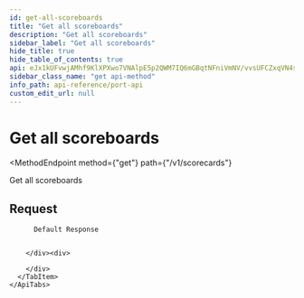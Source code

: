 ```yaml
---
id: get-all-scoreboards
title: "Get all scoreboards"
description: "Get all scoreboards"
sidebar_label: "Get all scoreboards"
hide_title: true
hide_table_of_contents: true
api: eJx1kUFvwjAMhf9KlXPXwo7VNAlpE5p2QWM7IQ6mGBqtNFniVmNV/vvsUFCZxqVN4s8vzy+9Ith7VazUsjQOS3Bbr9ap8li2TtORK73aIDh0AjmEbeFHZGDWobem8cgyvbqfTOS3RV86bUmbRhXqCXfQ1pS8DaQKIf2DzJESqOskim9MVE/VAakyWy7vkXhrgSre5N00H5kQt65D56PZ1tWMVETWF3kOVmee9neTacYS1jjKtFFhNOGyrPBw8n6es1d0tMgq3P2KR76ggYPsZy3bcfoHoulUaXFecSbcJSPpZmdiu6Za+AXfl8wWL4yKv9Ok02yimLXG0wEawQf1/yO4iunijPCbclsDO2CtOHM/xLNS3VQyuXrPim+TUt9vwOOHq0OQ468WnbwxLztwGjZie7UOo+Tnz++sBq1Ij4P5jMEMCwn+XGrkvIO6/S+xCMdvSG+0PHBgCcf+eMFPlZsNwwOcaYlkHUL4BWuN9K4=
sidebar_class_name: "get api-method"
info_path: api-reference/port-api
custom_edit_url: null
---
```



<h1
  className={"openapi__heading"}
>
  Get all scoreboards
</h1>

<MethodEndpoint
  method={"get"}
  path={"/v1/scorecards"}
>
  
</MethodEndpoint>



Get all scoreboards

## Request

<div>
  <div>
    <ApiTabs
      label={undefined}
      id={undefined}
    >
      <TabItem
        label={"200"}
        value={"200"}
      >
        <div>
          
          
          Default Response
          
          
        </div><div>
          
        </div>
      </TabItem>
    </ApiTabs>
  </div>
</div>
      